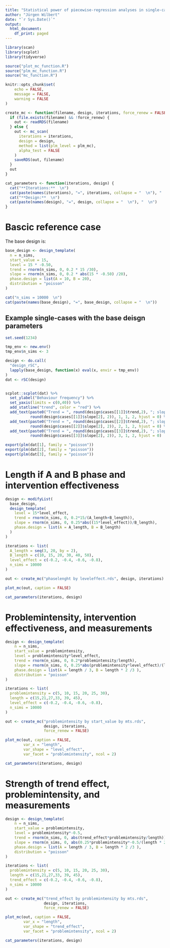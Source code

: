 ```yaml
---
title: "Statistical power of piecewise-regression analyses in single-case experiments addressing behaviour problems"
author: "Jürgen Wilbert"
date: "`r Sys.Date()`"
output:
  html_document:
    df_print: paged
---
```


```r
library(scan)
library(scplot)
library(tidyverse)

source("plot_mc_function.R")
source("plm_mc_function.R")
source("mc_function.R")

knitr::opts_chunk$set(
	echo = FALSE,
	message = FALSE,
	warning = FALSE
)

create_mc <- function(filename, design, iterations, force_renew = FALSE) {
  if (file.exists(filename) && !force_renew) {
    out <- readRDS(filename)
  } else {
    out <- mc_scan(
      iterations = iterations,
      design = design,
      method = list(plm_level = plm_mc),
      alpha_test = FALSE
    )
    saveRDS(out, filename)
  }
  out
}

cat_parameters <- function(iterations, design) {
  cat("**Iterations:**  \n")
  cat(paste(names(iterations), "=", iterations, collapse = "  \n"), "  \n")
  cat("**Design:**  \n")
  cat(paste(names(design), "=", design, collapse = "  \n"), "  \n")
}

```


# Bascic reference case

The base design is:  

```r

base_design <- design_template(
  n = n_sims,
  start_value = 15,
  level = 15 * -0.50,
  trend = rnorm(n_sims, 0, 0.2 * 15 /30),
  slope = rnorm(n_sims, 0, 0.2 * abs(15 * -0.50) /20),
  phase.design = list(A = 10, B = 20),
  distribution = "poisson"
)

cat("n_sims = 10000  \n")
cat(paste(names(base_design), "=", base_design, collapse = "  \n"))

```

## Example single-cases with the base deisgn parameters

```r

set.seed(1234)

tmp_env <- new.env()
tmp_env$n_sims <- 3

design <- do.call(
  "design_rSC",
  lapply(base_design, function(x) eval(x, envir = tmp_env))
)
dat <- rSC(design)


scplot::scplot(dat) %>%
  set_ylabel("Behaviour frequency") %>%
  set_yaxis(limits = c(0,40)) %>%
  add_statline("trend", color = "red") %>%
  add_text(paste0("Trend = ", round(design$cases[[1]]$trend,2), "; slope = ",
           round(design$cases[[1]]$slope[2], 2)), 1, 1, 2, hjust = 0) %>%
  add_text(paste0("Trend = ", round(design$cases[[2]]$trend,2), "; slope = ",
           round(design$cases[[2]]$slope[2], 2)), 2, 1, 2, hjust = 0) %>%
  add_text(paste0("Trend = ", round(design$cases[[3]]$trend,2), "; slope = ",
           round(design$cases[[3]]$slope[2], 2)), 3, 1, 2, hjust = 0)

```

```r
export(plm(dat[1], family = "poisson"))
export(plm(dat[2], family = "poisson"))
export(plm(dat[3], family = "poisson"))
```


# Length if A and B phase and intervention effectiveness 


```r
design <- modifyList(
  base_design,
  design_template(
    level = 15*level_effect,
    trend = rnorm(n_sims, 0, 0.2*15/(A_length+B_length)),
    slope = rnorm(n_sims, 0, 0.25*abs((15*level_effect))/B_length),
    phase.design = list(A = A_length, B = B_length)
  )
)

iterations <- list(
  A_length = seq(3, 20, by = 2),
  B_length = c(10, 15, 20, 30, 40, 50),
  level_effect = c(-0.2, -0.4, -0.6, -0.8),
  n_sims = 10000
)

out <- create_mc("phaselenght by leveleffect.rds", design, iterations)

plot_mc(out, caption = FALSE)

```

```r
cat_parameters(iterations, design)
```

# Problemintensity, intervention effectiveness, and measurements 

```r
design <- design_template(
    n = n_sims,
    start_value = problemintensity,
    level = problemintensity*level_effect,
    trend = rnorm(n_sims, 0, 0.2*problemintensity/length),
    slope = rnorm(n_sims, 0, 0.25*abs(problemintensity*level_effect)/(length * 2 /3)),
    phase.design = list(A = length / 3, B = length * 2 /3 ),
    distribution = "poisson"
)

iterations <- list(
  problemintensity = c(5, 10, 15, 20, 25, 30),
  length = c(15,21,27,33, 39, 45),
  level_effect = c(-0.2, -0.4, -0.6, -0.8),
  n_sims = 10000
)

out <- create_mc("problemintensity by start_value by mts.rds", 
                 design, iterations,
                 force_renew = FALSE)

plot_mc(out, caption = FALSE,
        var_x = "length",
        var_shape = "level_effect",
        var_facet = "problemintensity", ncol = 2)

```

```r
cat_parameters(iterations, design)
```


# Strength of trend effect, problemintensity, and measurements

```r
design <- design_template(
    n = n_sims,
    start_value = problemintensity,
    level = problemintensity*-0.5,
    trend = rnorm(n_sims, 0, abs(trend_effect*problemintensity/length)),
    slope = rnorm(n_sims, 0, abs(0.25*problemintensity*-0.5/(length * 2 /3))),
    phase.design = list(A = length / 3, B = length * 2 /3 ),
    distribution = "poisson"
)

iterations <- list(
  problemintensity = c(5, 10, 15, 20, 25, 30),
  length = c(15,21,27,33, 39, 45),
  trend_effect = c(-0.2, -0.4, -0.6, -0.8),
  n_sims = 10000
)

out <- create_mc("trend_effect by problemintensity by mts.rds", 
                 design, iterations,
                 force_renew = FALSE)

plot_mc(out, caption = FALSE,
        var_x = "length",
        var_shape = "trend_effect",
        var_facet = "problemintensity", ncol = 2)

```

```r
cat_parameters(iterations, design)
```

